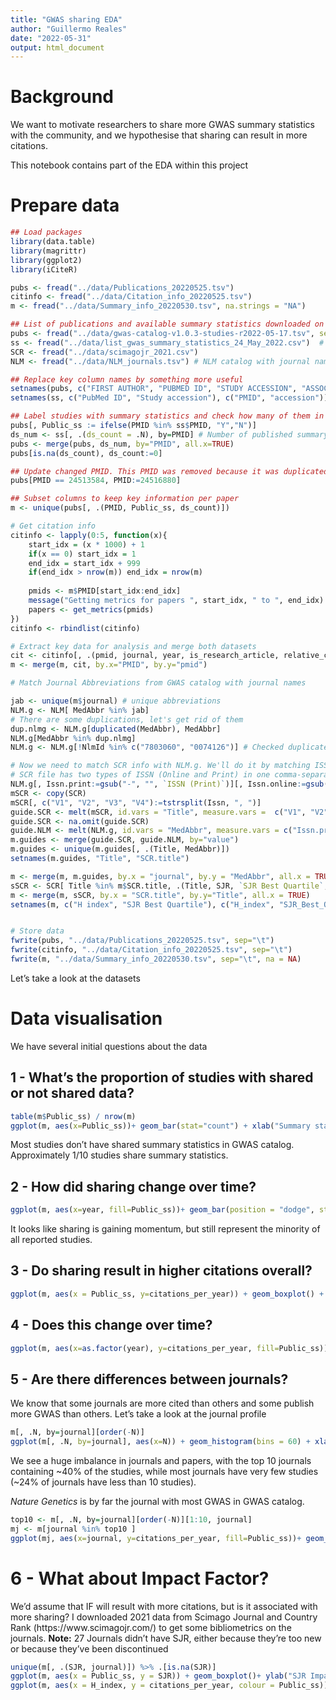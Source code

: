 ```yaml
---
title: "GWAS sharing EDA"
author: "Guillermo Reales"
date: "2022-05-31"
output: html_document
---
```


# Background

We want to motivate researchers to share more GWAS summary statistics with the community, and we hypothesise that sharing can result in more citations.

This notebook contains part of the EDA within this project

# Prepare data

```r
## Load packages
library(data.table)
library(magrittr)
library(ggplot2)
library(iCiteR)

```
```r
pubs <- fread("../data/Publications_20220525.tsv")
citinfo <- fread("../data/Citation_info_20220525.tsv")
m <- fread("../data/Summary_info_20220530.tsv", na.strings = "NA")
```


```r
## List of publications and available summary statistics downloaded on 2022-05-24
pubs <- fread("../data/gwas-catalog-v1.0.3-studies-r2022-05-17.tsv", sep="\t") # Published studies
ss <- fread("../data/list_gwas_summary_statistics_24_May_2022.csv")  # Studies with summary statistics
SCR <- fread("../data/scimagojr_2021.csv")
NLM <- fread("../data/NLM_journals.tsv") # NLM catalog with journal names, ISSN, and abbreviations

## Replace key column names by something more useful
setnames(pubs, c("FIRST AUTHOR", "PUBMED ID", "STUDY ACCESSION", "ASSOCIATION COUNT"), c("First_Author", "PMID", "accession", "association_count")) 
setnames(ss, c("PubMed ID", "Study accession"), c("PMID", "accession"))

## Label studies with summary statistics and check how many of them in each study
pubs[, Public_ss := ifelse(PMID %in% ss$PMID, "Y","N")]
ds_num <- ss[, .(ds_count = .N), by=PMID] # Number of published summary statistics datasets
pubs <- merge(pubs, ds_num, by="PMID", all.x=TRUE)
pubs[is.na(ds_count), ds_count:=0]

## Update changed PMID. This PMID was removed because it was duplicated in PubMed, so we update it to the current ID. It didn't have summary statistics.  
pubs[PMID == 24513584, PMID:=24516880]

## Subset columns to keep key information per paper
m <- unique(pubs[, .(PMID, Public_ss, ds_count)])

# Get citation info
citinfo <- lapply(0:5, function(x){
	start_idx = (x * 1000) + 1
	if(x == 0) start_idx = 1
	end_idx = start_idx + 999
	if(end_idx > nrow(m)) end_idx = nrow(m)
	
	pmids <- m$PMID[start_idx:end_idx]
	message("Getting metrics for papers ", start_idx, " to ", end_idx) 
	papers <- get_metrics(pmids)
})
citinfo <- rbindlist(citinfo)

# Extract key data for analysis and merge both datasets
cit <- citinfo[, .(pmid, journal, year, is_research_article, relative_citation_ratio, nih_percentile, citation_count, citations_per_year, expected_citations_per_year, field_citation_rate)] 
m <- merge(m, cit, by.x="PMID", by.y="pmid")

# Match Journal Abbreviations from GWAS catalog with journal names 

jab <- unique(m$journal) # unique abbreviations
NLM.g <- NLM[ MedAbbr %in% jab] 
# There are some duplications, let's get rid of them
dup.nlmg <- NLM.g[duplicated(MedAbbr), MedAbbr]
NLM.g[MedAbbr %in% dup.nlmg]
NLM.g <- NLM.g[!NlmId %in% c("7803060", "0074126")] # Checked duplicated in SCR and the latter two didn't have an entry by ISSN in SCR, so we'll remove them

# Now we need to match SCR info with NLM.g. We'll do it by matching ISSN. 
# SCR file has two types of ISSN (Online and Print) in one comma-separated string, and the order is not constant (????) so we'll try to separate and match
NLM.g[, Issn.print:=gsub("-", "", `ISSN (Print)`)][, Issn.online:=gsub("-", "", `ISSN (Online)`)] # SCR Issn are missing the hyphen, so let's remove it
mSCR <- copy(SCR)
mSCR[, c("V1", "V2", "V3", "V4"):=tstrsplit(Issn, ", ")]
guide.SCR <- melt(mSCR, id.vars = "Title", measure.vars =  c("V1", "V2", "V3", "V4"))
guide.SCR <- na.omit(guide.SCR)
guide.NLM <- melt(NLM.g, id.vars = "MedAbbr", measure.vars = c("Issn.print", "Issn.online"))
m.guides <- merge(guide.SCR, guide.NLM, by="value")
m.guides <- unique(m.guides[, .(Title, MedAbbr)])
setnames(m.guides, "Title", "SCR.title")

m <- merge(m, m.guides, by.x = "journal", by.y = "MedAbbr", all.x = TRUE) # Merge with guides to get the journal title
sSCR <- SCR[ Title %in% m$SCR.title, .(Title, SJR, `SJR Best Quartile`, `H index`, Publisher)][, SJR:=as.numeric(gsub(",", ".", SJR))] # Select columns to use. Also replace comma for numeric SJR
m <- merge(m, sSCR, by.x = "SCR.title", by.y="Title", all.x = TRUE) 
setnames(m, c("H index", "SJR Best Quartile"), c("H_index", "SJR_Best_Quartile"))


# Store data
fwrite(pubs, "../data/Publications_20220525.tsv", sep="\t")
fwrite(citinfo, "../data/Citation_info_20220525.tsv", sep="\t")
fwrite(m, "../data/Summary_info_20220530.tsv", sep="\t", na = NA)
```
Let's take a look at the datasets


# Data visualisation

We have several initial questions about the data

## 1 - What's the proportion of studies with shared or not shared data?

```r
table(m$Public_ss) / nrow(m)
ggplot(m, aes(x=Public_ss))+ geom_bar(stat="count") + xlab("Summary statistics available?") 
```

Most studies don't have shared summary statistics in GWAS catalog. Approximately 1/10 studies share summary statistics.

## 2 - How did sharing change over time?

```r
ggplot(m, aes(x=year, fill=Public_ss))+ geom_bar(position = "dodge", stat="count") + xlab("Summary statistics available?") 
```

It looks like sharing is gaining momentum, but still represent the minority of all reported studies.

## 3 - Do sharing result in higher citations overall?

```r
ggplot(m, aes(x = Public_ss, y=citations_per_year)) + geom_boxplot() + xlab("Summary statistics available?") + ylab("Citations per year")
```

## 4 - Does this change over time?

```r
ggplot(m, aes(x=as.factor(year), y=citations_per_year, fill=Public_ss))+ geom_boxplot() + xlab("Year") + ylab("Citations per year")
```

## 5 - Are there differences between journals?

We know that some journals are more cited than others and some publish more GWAS than others. Let's take a look at the journal profile

```r
m[, .N, by=journal][order(-N)]
ggplot(m[, .N, by=journal], aes(x=N)) + geom_histogram(bins = 60) + xlab("Studies per journal") + ylab("Number of Journals")
```

We see a huge imbalance in journals and papers, with the top 10 journals containing \~40% of the studies, while most journals have very few studies (\~24% of journals have less than 10 studies).

*Nature Genetics* is by far the journal with most GWAS in GWAS catalog.

```r
top10 <- m[, .N, by=journal][order(-N)][1:10, journal]
mj <- m[journal %in% top10 ]
ggplot(mj, aes(x=journal, y=citations_per_year, fill=Public_ss))+ geom_boxplot() + xlab("Journal (Top 10 most papers in GWAS catalog)") + ylab("Citations per year") + theme(axis.text.x = element_text(angle = -45, hjust=0))
```

# 6 - What about Impact Factor? 

We'd assume that IF will result with more citations, but is it associated with more sharing? I downloaded 2021 data from Scimago Journal and Country Rank (https://www.scimagojr.com/) to get some bibliometrics on the journals.  **Note:** 27 Journals didn't have SJR, either because they're too new or because they've been discontinued

```r
unique(m[, .(SJR, journal)]) %>% .[is.na(SJR)]
ggplot(m, aes(x = Public_ss, y = SJR)) + geom_boxplot()+ ylab("SJR Impact factor") 
ggplot(m, aes(x = H_index, y = citations_per_year, colour = Public_ss)) + geom_point(alpha = 0.5)+ xlab("H Index") + ylab("Citations per year") 
```

